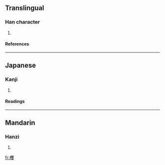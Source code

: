==Translingual==
===Han character===
{{Han char|rn=75|rad=木|as=18|sn=22|four=|canj=木人土水 (DOGE)}}
# {{defn|Han|sort=木18}}
====References====
{{Han ref|kx=0563.120|dkj=15919|dj=0951.260|hdz=21323.140|uh=6B06|ud=27398}}

----
==Japanese==
===Kanji===
{{ja-kanji|grade=|rs=木18}}
# {{defn|Japanese}} 
====Readings====
{{ja-readings|on=[[そう]] (sō)|kun=[[ふねのほ]] (funenoho)}}

----
==Mandarin==
===Hanzi===
{{cmn-hanzi|pin=[[shuāng]] (shuang1)|wg=shuang<sup>1</sup>}}
# {{defn|Mandarin}}

[[fr:欆]]